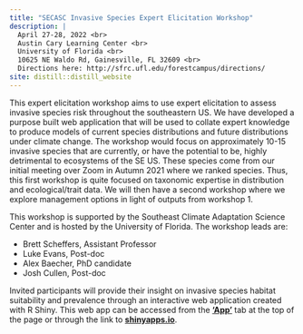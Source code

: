 ```yaml
---
title: "SECASC Invasive Species Expert Elicitation Workshop"
description: |
  April 27-28, 2022 <br>
  Austin Cary Learning Center <br>
  University of Florida <br>
  10625 NE Waldo Rd, Gainesville, FL 32609 <br>
  Directions here: http://sfrc.ufl.edu/forestcampus/directions/
site: distill::distill_website
---
```


This expert elicitation workshop aims to use expert elicitation to assess invasive species risk throughout the southeastern US. We have developed a purpose built web application that will be used to collate expert knowledge to produce models of current species distributions and future distributions under climate change. The workshop would focus on approximately 10-15 invasive species that are currently, or have the potential to be, highly detrimental to ecosystems of the SE US. These species come from our initial meeting over Zoom in Autumn 2021 where we ranked species. Thus, this first workshop is quite focused on taxonomic expertise in distribution and ecological/trait data. We will then have a second workshop where we explore management options in light of outputs from workshop 1.

This workshop is supported by the Southeast Climate Adaptation Science Center and is hosted by the University of Florida. The workshop leads are:

- Brett Scheffers, Assistant Professor
- Luke Evans, Post-doc
- Alex Baecher, PhD candidate
- Josh Cullen, Post-doc

Invited participants will provide their insight on invasive species habitat suitability and prevalence through an interactive web application created with R Shiny. This web app can be accessed from the [**'App'**](https://joshcullen.github.io/invasive_spp_expert_elicitation/shiny_app.html) tab at the top of the page or through the link to [**shinyapps.io**](https://joshcullen.shinyapps.io/invasive_expert_elicitation/).
